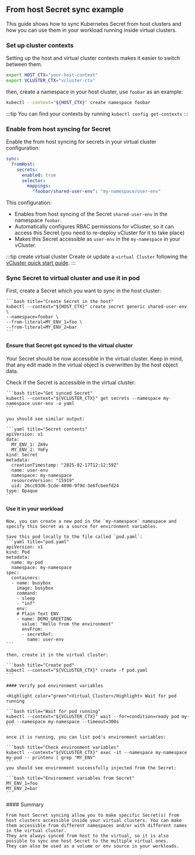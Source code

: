 





## From host Secret sync example

This guide shows how to sync Kubernetes Secret from host clusters and how you can use them in your workload running inside virtual clusters.

### Set up cluster contexts

Setting up the host and virtual cluster contexts makes it easier to switch
between them.

```bash title="set up kubectl contexts"
export HOST_CTX="your-host-context"
export VCLUSTER_CTX="vcluster-ctx"
```

then, create a namespace in your host cluster, use `foobar` as an example:

```bash title="create namespace"
kubectl --context="${HOST_CTX}" create namespace foobar
```

:::tip
You can find your contexts by running `kubectl config get-contexts`
:::


### Enable from host syncing for Secret

Enable the from host syncing for secrets in your virtual cluster configuration:

```yaml title="Enable from host syncing for a Secret"
sync:
  fromHost:
    secrets:
      enabled: true
      selector:
        mappings:
          "foobar/shared-user-env": "my-namespace/user-env"
```

This configuration:

- Enables from host syncing of the Secret `shared-user-env` in the namespace `foobar`.
- Automatically configures RBAC permissions for vCluster, so it can access this Secret (you need to re-deploy vCluster for it to take place)
- Makes this Secret accessible as `user-env` in the `my-namespace` in your vCluster.

:::tip create virtual cluster
Create or update a `virtual Cluster` following the [vCluster quick start
guide](/vcluster/#deploy-vcluster).
:::

### Sync Secret to virtual cluster and use it in pod

<Flow id="secrets-from-host-example">
  <Step>
    First, create a Secret which you want to sync in the host cluster:

    ```bash title="Create Secret in the host"
    kubectl --context="${HOST_CTX}" create secret generic shared-user-env \
    --namespace=foobar \
    --from-literal=MY_ENV_1=foo \
    --from-literal=MY_ENV_2=bar
    ```
  </Step>

  #### Ensure that Secret got synced to the virtual cluster

  Your Secret should be now accessible in the virtual cluster.
  Keep in mind, that any edit made in the virtual object is overwritten by the host object data.

  <Step>
    Check if the Secret is accessible in the virtual cluster:

    ```bash title="Get synced Secret"
    kubectl --context="${VCLUSTER_CTX}" get secrets --namespace my-namespace user-env -o yaml
    ```

    you should see similar output:

    ```yaml title="Secret contents"
    apiVersion: v1
    data:
      MY_ENV_1: Zm9v
      MY_ENV_2: YmFy
    kind: Secret
    metadata:
      creationTimestamp: "2025-02-17T12:12:59Z"
      name: user-env
      namespace: my-namespace
      resourceVersion: "15919"
      uid: 26cc03d6-5cde-4090-9f9d-3e6fcbeefd24
    type: Opaque
    ```


  </Step>

  #### Use it in your workload

  <Step>

    Now, you can create a new pod in the `my-namespace` namespace and specify this Secret as a source for environment variables.

    Save this pod locally to the file called `pod.yaml`:
    ```yaml title="pod.yaml"
    apiVersion: v1
    kind: Pod
    metadata:
      name: my-pod
      namespace: my-namespace
    spec:
      containers:
      - name: busybox
        image: busybox
        command:
        - sleep
        - "inf"
        env:
        # Plain Text ENV
        - name: DEMO_GREETING
          value: "Hello from the environment"
          envFrom:
          - secretRef:
            name: user-env
    ```

    then, create it in the virtual cluster:

    ```bash title="Create pod"
    kubectl --context="${VCLUSTER_CTX}" create -f pod.yaml
    ```

  </Step>
  <Step>

    #### Verify pod environment variables

    <Highlight color="green">Virtual Cluster</Highlight> Wait for pod running

    ```bash title="Wait for pod running"
    kubectl --context="${VCLUSTER_CTX}" wait --for=condition=ready pod my-pod --namespace my-namespace --timeout=300s
    ```

    once it is running, you can list pod's environment variables:

    ```bash title="Check environment variables"
    kubectl --context="${VCLUSTER_CTX}" exec -it --namespace my-namespace my-pod -- printenv | grep "MY_ENV"
    ```
    you should see environment successfully injected from the Secret:

    ```bash title="Environment variables from Secret"
    MY_ENV_1=foo
    MY_ENV_2=bar
    ```

  </Step>

  <Step>
    #### Summary

    From host Secret syncing allow you to make specific Secret(s) from host clusters accessible inside your virtual clusters. You can make them accessible from different namespaces and/or with different names in the virtual cluster.
    They are always synced from host to the virtual, so it is also possible to sync one host Secret to the multiple virtual ones.
    They can also be used as a volume or env source in your workloads.

  </Step>
</Flow>
